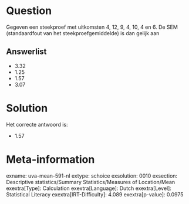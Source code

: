 Question
========

Gegeven een steekproef met uitkomsten 4, 12, 9, 4, 10, 4 en 6. De SEM
(standaardfout van het steekproefgemiddelde) is dan gelijk aan

Answerlist
----------

* 3.32
* 1.25
* 1.57
* 3.07

Solution
========

Het correcte antwoord is: 

* 1.57

Meta-information
================
exname: uva-mean-591-nl
extype: schoice
exsolution: 0010
exsection: Descriptive statistics/Summary Statistics/Measures of Location/Mean
exextra[Type]: Calculation
exextra[Language]: Dutch
exextra[Level]: Statistical Literacy
exextra[IRT-Difficulty]: 4.089
exextra[p-value]: 0.0975
